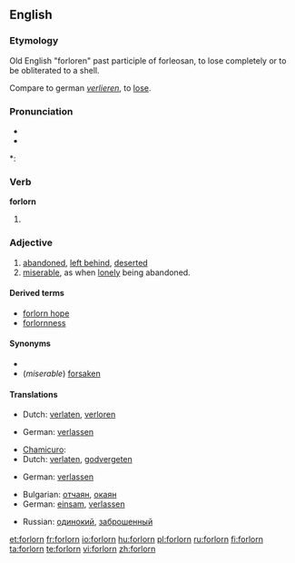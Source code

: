 ==English==

===Etymology===
Old English "forloren" past participle of forleosan, to lose completely or to be obliterated to a shell.

Compare to german ''[[verlieren]]'', to [[lose]].

===Pronunciation===
* {{IPA|/fɔəlɚɻn/}}
* {{audio|en-us-forlorn.ogg|Audio (US)}}

*: {{rhymes|ɔː(r)n}}

===Verb===
'''forlorn'''

# {{obsolete}} {{past participle of|[[forlese]]}}

===Adjective===
{{en-adj|forlorner|forlornest|more}}

# [[abandoned]], [[left behind]], [[deserted]]
# [[miserable]], as when [[lonely]] being abandoned.

====Derived terms====
* [[forlorn hope]]
* [[forlornness]]

====Synonyms====
* 
* (''miserable'') [[forsaken]]

====Translations====
{{trans-top|left behind}}
* Dutch: [[verlaten]], [[verloren]]
{{trans-mid}}
* German: [[verlassen]]
{{trans-bottom}}

{{trans-top|miserable}}
* [[Chamicuro]]: {{tø|ccc|ishakatiskale}}
* Dutch: [[verlaten]], [[godvergeten]]
{{trans-mid}}
* German: [[verlassen]]
{{trans-bottom}}

{{trans-top|to be sorted}}
* Bulgarian: [[отчаян]], [[окаян]]
* German: [[einsam]], [[verlassen]]
{{trans-mid}}
* Russian: [[одинокий]], [[заброшенный]]
{{trans-bottom}}

[[et:forlorn]]
[[fr:forlorn]]
[[io:forlorn]]
[[hu:forlorn]]
[[pl:forlorn]]
[[ru:forlorn]]
[[fi:forlorn]]
[[ta:forlorn]]
[[te:forlorn]]
[[vi:forlorn]]
[[zh:forlorn]]